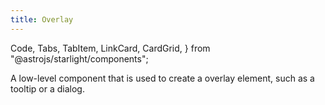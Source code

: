 ```yaml
---
title: Overlay
---
```


  Code,
  Tabs,
  TabItem,
  LinkCard,
  CardGrid,
} from "@astrojs/starlight/components";

A low-level component that is used to create a overlay element, such as a tooltip or a dialog.

<CardGrid>
  <LinkCard
    title="API Reference"
    href="https://github.com/ocavue/aria-ui/blob/master/packages/overlay/README.md"
  />
</CardGrid>

<Tabs>
  <TabItem label="Preview">
    <Preview />
  </TabItem>
  <TabItem label="Code">
    <Code code={PreviewCode} lang="ts" />
  </TabItem>
</Tabs>

